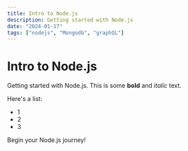 ```yaml
---
title: Intro to Node.js
description: Getting started with Node.js
date: "2024-01-17"
tags: ["nodejs", "Mongodb", "graphQL"]
---
```


# Intro to Node.js

Getting started with Node.js. This is some **bold** and _italic_ text.

Here's a list:

- 1
- 2
- 3

Begin your Node.js journey!
